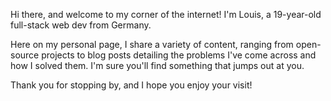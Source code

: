 Hi there, and welcome to my corner of the internet! I'm Louis, a 19-year-old full-stack web dev from Germany.

Here on my personal page, I share a variety of content, ranging from open-source projects to blog posts detailing the problems I've come across and how I solved them. I'm sure you'll find something that jumps out at you.

Thank you for stopping by, and I hope you enjoy your visit!
